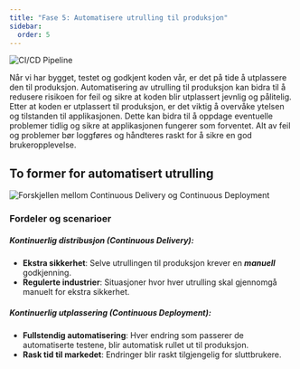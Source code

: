 ```yaml
---
title: "Fase 5: Automatisere utrulling til produksjon"
sidebar:
  order: 5
---
```


![CI/CD Pipeline](../../../../assets/images/AutomatiskUtrullingTilProduksjon.png)

Når vi har bygget, testet og godkjent koden vår, er det på tide å utplassere den til produksjon. Automatisering av utrulling til produksjon kan bidra til å redusere risikoen for feil og sikre at koden blir utplassert jevnlig og pålitelig. Etter at koden er utplassert til produksjon, er det viktig å overvåke ytelsen og tilstanden til applikasjonen. Dette kan bidra til å oppdage eventuelle problemer tidlig og sikre at applikasjonen fungerer som forventet. Alt av feil og problemer bør loggføres og håndteres raskt for å sikre en god brukeropplevelse.

## To former for automatisert utrulling

![Forskjellen mellom Continuous Delivery og Continuous Deployment](../../../../assets/images/CD-diff.png)

### Fordeler og scenarioer

##### **Kontinuerlig distribusjon (Continuous Delivery)**:

- **Ekstra sikkerhet**: Selve utrullingen til produksjon krever en **_manuell_** godkjenning.
- **Regulerte industrier**: Situasjoner hvor hver utrulling skal gjennomgå manuelt for ekstra sikkerhet.

##### **Kontinuerlig utplassering (Continuous Deployment)**:

- **Fullstendig automatisering**: Hver endring som passerer de automatiserte testene, blir automatisk rullet ut til produksjon.
- **Rask tid til markedet**: Endringer blir raskt tilgjengelig for sluttbrukere.


<SelectCorrect
  question="Hva er formålet med å automatisere utrulling til produksjon?"
  correct="For å sikre at koden blir raskt og sikkert utplassert til produksjon."
  wrong1="For å teste koden i et realistisk miljø før den rulles ut til produksjon."
  wrong2="For å overvåke ytelsen og tilstanden til applikasjonen."
/>


<LikeThisPage />
